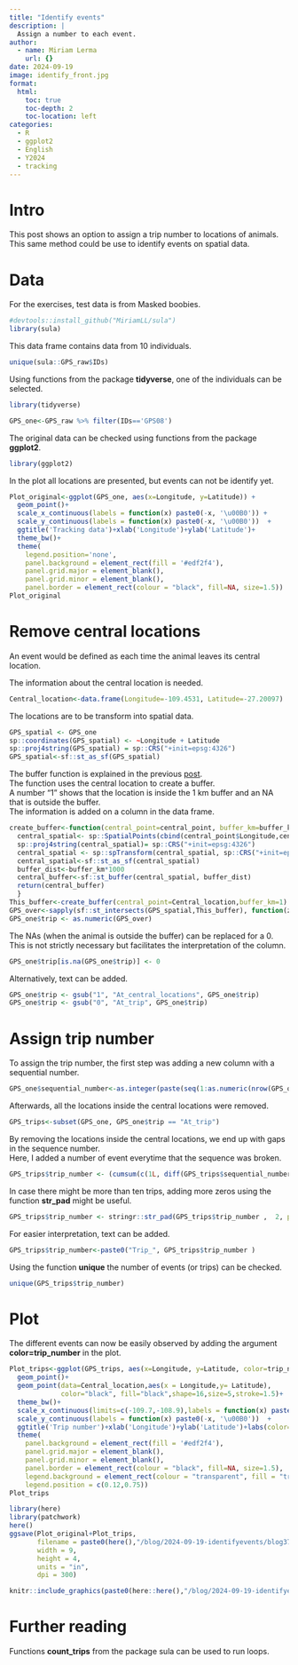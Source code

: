 ```yaml
---
title: "Identify events"
description: |
  Assign a number to each event.
author:
  - name: Miriam Lerma
    url: {}
date: 2024-09-19
image: identify_front.jpg
format:
  html:
    toc: true
    toc-depth: 2
    toc-location: left
categories:
  - R
  - ggplot2
  - English
  - Y2024
  - tracking
---
```


# Intro

This post shows an option to assign a trip number to locations of animals.\
This same method could be use to identify events on spatial data.

# Data

For the exercises, test data is from Masked boobies. <br>

```r
#devtools::install_github("MiriamLL/sula")
library(sula)
```

This data frame contains data from 10 individuals.

```r
unique(sula::GPS_raw$IDs)
```

Using functions from the package **tidyverse**, one of the individuals can be selected.

```r
library(tidyverse)
```

```r
GPS_one<-GPS_raw %>% filter(IDs=='GPS08')
```

The original data can be checked using functions from the package **ggplot2**.

```r
library(ggplot2)
```

In the plot all locations are presented, but events can not be identify yet.

```r
Plot_original<-ggplot(GPS_one, aes(x=Longitude, y=Latitude)) + 
  geom_point()+
  scale_x_continuous(labels = function(x) paste0(-x, '\u00B0')) +
  scale_y_continuous(labels = function(x) paste0(-x, '\u00B0'))  +
  ggtitle('Tracking data')+xlab('Longitude')+ylab('Latitude')+
  theme_bw()+
  theme(
    legend.position='none',
    panel.background = element_rect(fill = '#edf2f4'),
    panel.grid.major = element_blank(),
    panel.grid.minor = element_blank(),
    panel.border = element_rect(colour = "black", fill=NA, size=1.5))
Plot_original
```

# Remove central locations

An event would be defined as each time the animal leaves its central location.

The information about the central location is needed.

```r
Central_location<-data.frame(Longitude=-109.4531, Latitude=-27.20097)
```

The locations are to be transform into spatial data.

```r
GPS_spatial <- GPS_one
sp::coordinates(GPS_spatial) <- ~Longitude + Latitude
sp::proj4string(GPS_spatial) = sp::CRS("+init=epsg:4326")
GPS_spatial<-sf::st_as_sf(GPS_spatial)
```

The buffer function is explained in the previous [post](https://www.miriam-lerma.com/posts/2024-08-01-removelocs/).\
The function uses the central location to create a buffer.\
A number "1" shows that the location is inside the 1 km buffer and an NA that is outside the buffer.\
The information is added on a column in the data frame.

```r
create_buffer<-function(central_point=central_point, buffer_km=buffer_km){
  central_spatial<- sp::SpatialPoints(cbind(central_point$Longitude,central_point$Latitude)) 
  sp::proj4string(central_spatial)= sp::CRS("+init=epsg:4326") 
  central_spatial <- sp::spTransform(central_spatial, sp::CRS("+init=epsg:4326"))
  central_spatial<-sf::st_as_sf(central_spatial)
  buffer_dist<-buffer_km*1000
  central_buffer<-sf::st_buffer(central_spatial, buffer_dist)
  return(central_buffer)
  }
This_buffer<-create_buffer(central_point=Central_location,buffer_km=1)
GPS_over<-sapply(sf::st_intersects(GPS_spatial,This_buffer), function(z) if (length(z)==0) NA_integer_ else z[1])
GPS_one$trip <- as.numeric(GPS_over)
```

The NAs (when the animal is outside the buffer) can be replaced for a 0.\
This is not strictly necessary but facilitates the interpretation of the column.

```r
GPS_one$trip[is.na(GPS_one$trip)] <- 0
```

Alternatively, text can be added.

```r
GPS_one$trip <- gsub("1", "At_central_locations", GPS_one$trip)
GPS_one$trip <- gsub("0", "At_trip", GPS_one$trip)
```

# Assign trip number

To assign the trip number, the first step was adding a new column with a sequential number.

```r
GPS_one$sequential_number<-as.integer(paste(seq(1:as.numeric(nrow(GPS_one)))))
```

Afterwards, all the locations inside the central locations were removed.

```r
GPS_trips<-subset(GPS_one, GPS_one$trip == "At_trip")
```

By removing the locations inside the central locations, we end up with gaps in the sequence number.\
Here, I added a number of event everytime that the sequence was broken.

```r
GPS_trips$trip_number <- (cumsum(c(1L, diff(GPS_trips$sequential_number)) != 1L))+ 1
```

In case there might be more than ten trips, adding more zeros using the function **str_pad** might be useful.

```r
GPS_trips$trip_number <- stringr::str_pad(GPS_trips$trip_number ,  2, pad = "0")
```

For easier interpretation, text can be added.

```r
GPS_trips$trip_number<-paste0("Trip_", GPS_trips$trip_number )
```

Using the function **unique** the number of events (or trips) can be checked.

```r
unique(GPS_trips$trip_number)
```

# Plot

The different events can now be easily observed by adding the argument **color=trip_number** in the plot.

```r
Plot_trips<-ggplot(GPS_trips, aes(x=Longitude, y=Latitude, color=trip_number)) + 
  geom_point()+
  geom_point(data=Central_location,aes(x = Longitude,y= Latitude), 
             color="black", fill="black",shape=16,size=5,stroke=1.5)+
  theme_bw()+
  scale_x_continuous(limits=c(-109.7,-108.9),labels = function(x) paste0(-x, '\u00B0')) +
  scale_y_continuous(labels = function(x) paste0(-x, '\u00B0'))  +
  ggtitle('Trip number')+xlab('Longitude')+ylab('Latitude')+labs(color='')+
  theme(
    panel.background = element_rect(fill = '#edf2f4'),
    panel.grid.major = element_blank(),
    panel.grid.minor = element_blank(),
    panel.border = element_rect(colour = "black", fill=NA, size=1.5),
    legend.background = element_rect(colour = "transparent", fill = "transparent"),
    legend.position = c(0.12,0.75))
Plot_trips
```

```r
library(here)
library(patchwork)
here()
ggsave(Plot_original+Plot_trips,
       filename = paste0(here(),"/blog/2024-09-19-identifyevents/blog37.jpg"),
       width = 9, 
       height = 4, 
       units = "in",
       dpi = 300)
```

```r
knitr::include_graphics(paste0(here::here(),"/blog/2024-09-19-identifyevents/identify_export.jpg"))
```

# Further reading

Functions **count_trips** from the package sula can be used to run loops.

